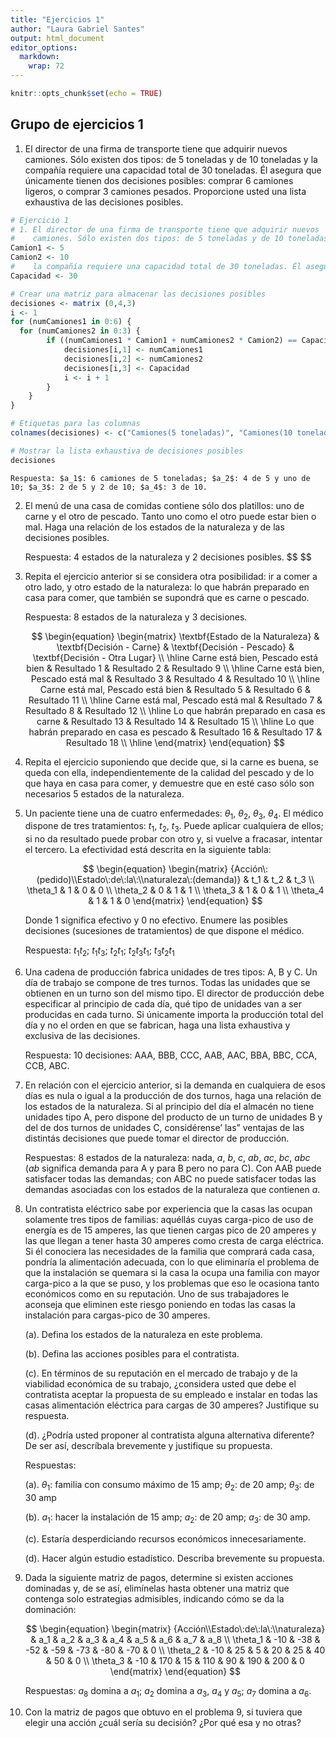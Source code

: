 ```yaml
---
title: "Ejercicios 1"
author: "Laura Gabriel Santes"
output: html_document
editor_options: 
  markdown: 
    wrap: 72
---
```


```r
knitr::opts_chunk$set(echo = TRUE)
```

## Grupo de ejercicios 1

1.  El director de una firma de transporte tiene que adquirir nuevos
    camiones. Sólo existen dos tipos: de 5 toneladas y de 10 toneladas y
    la compañía requiere una capacidad total de 30 toneladas. Él asegura
    que únicamente tienen dos decisiones posibles: comprar 6 camiones
    ligeros, o comprar 3 camiones pesados. Proporcione usted una lista
    exhaustiva de las decisiones posibles.

```r
# Ejercicio 1
# 1. El director de una firma de transporte tiene que adquirir nuevos
#    camiones. Sólo existen dos tipos: de 5 toneladas y de 10 toneladas y
Camion1 <- 5
Camion2 <- 10
#    la compañía requiere una capacidad total de 30 toneladas. Él asegura
Capacidad <- 30

# Crear una matriz para almacenar las decisiones posibles
decisiones <- matrix (0,4,3)
i <- 1
for (numCamiones1 in 0:6) {
  for (numCamiones2 in 0:3) {
        if ((numCamiones1 * Camion1 + numCamiones2 * Camion2) == Capacidad) {   
            decisiones[i,1] <- numCamiones1
            decisiones[i,2] <- numCamiones2
            decisiones[i,3] <- Capacidad
            i <- i + 1
        }
    }
}

# Etiquetas para las columnas
colnames(decisiones) <- c("Camiones(5 toneladas)", "Camiones(10 toneladas)", "Total (toneladas)")

# Mostrar la lista exhaustiva de decisiones posibles
decisiones
```

```         
Respuesta: $a_1$: 6 camiones de 5 toneladas; $a_2$: 4 de 5 y uno de
10; $a_3$: 2 de 5 y 2 de 10; $a_4$: 3 de 10.
```

2.  El menú de una casa de comidas contiene sólo dos platillos: uno de
    carne y el otro de pescado. Tanto uno como el otro puede estar bien
    o mal. Haga una relación de los estados de la naturaleza y de las
    decisiones posibles.

    Respuesta: 4 estados de la naturaleza y 2 decisiones posibles. \$\$
    \begin{equation}
    \begin{matrix}

    \textbf{Estado de la Naturaleza} & \textbf{Decisión - Carne} & \textbf{Decisión - Pescado} \\ \hline
    Carne\ está\ bien, Pescado está bien & Resultado 1 & Resultado 2 \\ \hline
    Carne\ está\ bien, Pescado está mal & Resultado 3 & Resultado 4 \\ \hline
    Carne\ está\ mal, Pescado está bien & Resultado 5 & Resultado 6 \\ \hline
    Carne\ está\ mal, Pescado está mal & Resultado 7 & Resultado 8 \\ \hline

    \end{matrix}
    \end{equation} \$\$

3.  Repita el ejercicio anterior si se considera otra posibilidad: ir a
    comer a otro lado, y otro estado de la naturaleza: lo que habrán
    preparado en casa para comer, que también se supondrá que es carne o
    pescado.

    Respuesta: 8 estados de la naturaleza y 3 decisiones.

    $$
    \begin{equation}
    \begin{matrix}
      \textbf{Estado de la Naturaleza} & \textbf{Decisión - Carne} & \textbf{Decisión - Pescado} &        \textbf{Decisión - Otra Lugar} \\ \hline
      Carne está bien, Pescado está bien & Resultado 1 & Resultado 2 & Resultado 9 \\ \hline
      Carne está bien, Pescado está mal & Resultado 3 & Resultado 4 & Resultado 10 \\ \hline
      Carne está mal, Pescado está bien & Resultado 5 & Resultado 6 & Resultado 11 \\ \hline
      Carne está mal, Pescado está mal & Resultado 7 & Resultado 8 & Resultado 12 \\ \hline
      Lo que habrán preparado en casa es carne & Resultado 13 & Resultado 14 & Resultado 15 \\ \hline
      Lo que habrán preparado en casa es pescado & Resultado 16 & Resultado 17 & Resultado 18 \\ \hline
    \end{matrix}
    \end{equation}
    $$

4.  Repita el ejercicio suponiendo que decide que, si la carne es buena,
    se queda con ella, independientemente de la calidad del pescado y de
    lo que haya en casa para comer, y demuestre que en esté caso sólo
    son necesarios 5 estados de la naturaleza.

5.  Un paciente tiene una de cuatro enfermedades: $\theta_1$,
    $\theta_2$, $\theta_3$, $\theta_4$. El médico dispone de tres
    tratamientos: $t_1$, $t_2$, $t_3$. Puede aplicar cualquiera de
    ellos; si no da resultado puede probar con otro y, si vuelve a
    fracasar, intentar el tercero. La efectividad está descrita en la
    siguiente tabla:

    $$
    \begin{equation}
    \begin{matrix}
    {Acción\:(pedido)\\Estado\:de\:la\:\\naturaleza\:(demanda)} & t_1 & t_2 & t_3 \\
    \theta_1 & 1 & 0 & 0 \\
    \theta_2 & 0 & 1 & 1 \\
    \theta_3 & 1 & 0 & 1 \\
    \theta_4 & 1 & 1 & 0 
    \end{matrix}
    \end{equation} 
    $$

    Donde 1 significa efectivo y 0 no efectivo. Enumere las posibles
    decisiones (sucesiones de tratamientos) de que dispone el médico.

    Respuesta: $t_1 t_2$; $t_1 t_3$; $t_2 t_1$; $t_2 t_3 t_1$;
    $t_3 t_2t_1$

6.  Una cadena de producción fabrica unidades de tres tipos: A, B y C.
    Un día de trabajo se compone de tres turnos. Todas las unidades que
    se obtienen en un turno son del mismo tipo. El director de
    producción debe especificar al principio de cada día, qué tipo de
    unidades van a ser producidas en cada turno. Si únicamente importa
    la producción total del día y no el orden en que se fabrican, haga
    una lista exhaustiva y exclusiva de las decisiones.

    Respuesta: 10 decisiones: AAA, BBB, CCC, AAB, AAC, BBA, BBC, CCA,
    CCB, ABC.

7.  En relación con el ejercicio anterior, si la demanda en cualquiera
    de esos días es nula o igual a la producción de dos turnos, haga una
    relación de los estados de la naturaleza. Si al principio del día el
    almacén no tiene unidades tipo A, pero dispone del producto de un
    turno de unidades B y del de dos turnos de unidades C, considérense'
    las" ventajas de las distintás decisiones que puede tomar el
    director de producción.

    Respuestas: 8 estados de la naturaleza: nada, $a$, $b$, $c$, $ab$,
    $ac$, $bc$, $abc$ ($ab$ significa demanda para A y para B pero no
    para C). Con AAB puede satisfacer todas las demandas; con ABC no
    puede satisfacer todas las demandas asociadas con los estados de la
    naturaleza que contienen $a$.

8.  Un contratista eléctrico sabe por experiencia que la casas las
    ocupan solamente tres tipos de familias: aquéllás cuyas carga-pico
    de uso de energía es de 15 amperes, las que tienen cargas pico de 20
    amperes y las que llegan a tener hasta 30 amperes como cresta de
    carga eléctrica. Si él conociera las necesidades de la familia que
    comprará cada casa, pondría la alimentación adecuada, con lo que
    eliminaría el problema de que la instalación se quemara si la casa
    la ocupa una familia con mayor carga-pico a la que se puso, y los
    problemas que eso le ocasiona tanto económicos como en su
    reputación. Uno de sus trabajadores le aconseja que eliminen este
    riesgo poniendo en todas las casas la instalación para cargas-pico
    de 30 amperes.

    (a). Defina los estados de la naturaleza en este problema.

    (b). Defina las acciones posibles para el contratista.

    (c). En términos de su reputación en el mercado de trabajo y de la
    viabilidad económica de su trabajo, ¿considera usted que debe el
    contratista aceptar la propuesta de su empleado e instalar en todas
    las casas alimentación eléctrica para cargas de 30 amperes?
    Justifique su respuesta.

    (d). ¿Podría usted proponer al contratista alguna alternativa
    diferente? De ser así, descríbala brevemente y justifique su
    propuesta.

    Respuestas:

    (a). $\theta_1$: familia con consumo máximo de 15 amp; $\theta_2$:
    de 20 amp; $\theta_3$: de 30 amp

    (b). $a_1$: hacer la instalación de 15 amp; $a_2$: de 20 amp; $a_3$:
    de 30 amp.

    (c). Estaría desperdiciando recursos económicos innecesariamente.

    (d). Hacer algún estudio estadístico. Describa brevemente su
    propuesta.

9.  Dada la siguiente matriz de pagos, determine si existen acciones
    dominadas y, de se así, elimínelas hasta obtener una matriz que
    contenga solo estrategias admisibles, indicando cómo se da la
    dominación:

    $$
    \begin{equation}
    \begin{matrix}
    {Acción\\Estado\:de\:la\:\\naturaleza} & a_1 & a_2 & a_3 & a_4 & a_5 & a_6 & a_7 & a_8 \\
    \theta_1 &  -10 &  -38 & -52 &  -59 & -73 &  -80 & -70 & 0 \\
    \theta_2 &  -10 &   25 &   5 &   20 &  25 &   40 &  50 & 0 \\
    \theta_3 &  -10 &  170 &  15 &  110 &  90 &  190 & 200 & 0  
    \end{matrix}
    \end{equation} 
    $$

    Respuestas: $a_8$ domina a $a_1$; $a_2$ domina a $a_3$, $a_4$ y
    $a_5$; $a_7$ domina a $a_6$.

10. Con la matriz de pagos que obtuvo en el problema 9, si tuviera que
    elegir una acción ¿cuál sería su decisión? ¿Por qué esa y no otras?
